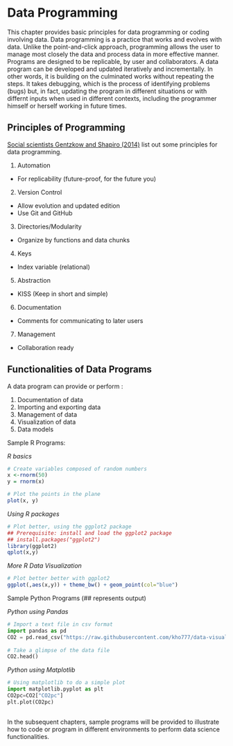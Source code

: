 # Data Programming {#Dataprogramming}

This chapter provides basic principles for data programming or coding involving data. Data programming is a practice that works and evolves with data.  Unlike the point-and-click approach, programming allows the user to manage most closely the data and process data in more effective manner.  Programs are designed to be replicable, by user and collaborators.  A data program can be developed and updated iteratively and incrementally.  In other words, it is building on the culminated works without repeating the steps.   It takes debugging, which is the process of identifying problems (bugs) but, in fact, updating the program in different situations or with differnt inputs when used in different contexts, including the programmer himself or herself working in future times. 

## Principles of Programming 

[Social scientists Gentzkow and Shapiro (2014)](http://home.bi.no/charlotte.ostergaard/students/CodeAndData.pdf) list out some principles for data programming.  

1. Automation
- For replicability (future-proof, for the future you)
2. Version Control
- Allow evolution and updated edition
- Use Git and GitHub
3. Directories/Modularity
- Organize by functions and data chunks
4. Keys
- Index variable (relational)
5. Abstraction
- KISS (Keep in short and simple)
6. Documentation
- Comments for communicating to later users
7. Management
- Collaboration ready        


## Functionalities of Data Programs

A data program can provide or perform :
  
  1. Documentation of data
2. Importing and exporting data
3. Management of data
4. Visualization of data
5. Data models

Sample R Programs:
  
  *R basics*
```r
# Create variables composed of random numbers
x <-rnorm(50) 
y = rnorm(x)

# Plot the points in the plane 
plot(x, y)
```

*Using R packages*
```r
# Plot better, using the ggplot2 package 
## Prerequisite: install and load the ggplot2 package
## install.packages("ggplot2")
library(ggplot2)
qplot(x,y)
```

*More R Data Visualization*
```r
# Plot better better with ggplot2
ggplot(,aes(x,y)) + theme_bw() + geom_point(col="blue")
```

Sample Python Programs (## represents output)
  
  *Python using Pandas*
```python

# Import a text file in csv format
import pandas as pd
CO2 = pd.read_csv("https://raw.githubusercontent.com/kho777/data-visualization/master/data/CO2.csv")
  
# Take a glimpse of the data file
CO2.head()
```
  
*Python using Matplotlib*
```python
# Using matplotlib to do a simple plot
import matplotlib.pyplot as plt
CO2pc=CO2["CO2pc"]
plt.plot(CO2pc)
  
```
  
  In the subsequent chapters, sample programs will be provided to illustrate how to code or program in different environments to perform data science functionalities.